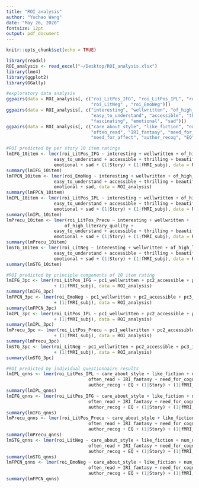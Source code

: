 ```yaml
---
title: "ROI_analysis"
author: "Yuchao Wang"
date: "May 26, 2020"
fontsize: 12pt
output: pdf_document
---
```


```r
knitr::opts_chunk$set(echo = TRUE)
```


```r
library(readxl)
ROI_analysis <- read_excel("~/Desktop/ROI_analysis.xlsx")
library(lme4)
library(ggplot2)
library(GGally)

#exploratory data analysis
ggpairs(data = ROI_analysis[, c("roi_LitPos_IFG", "roi_LitPos_IPL", "roi_LitPos_Precu",
                                "roi_LitNeg" , "roi_EmoNeg")])
ggpairs(data = ROI_analysis[, c("interesting", "wellwritten", "of_high_literary_quality",
                                "easy_to_understand", "accessible", "thrilling", "beautiful",
                                "fascinating", "emotional", "sad")])
ggpairs(data = ROI_analysis[, c("care_about_style", "like_fiction", "num_novels_lastyr", 
                                "often_read", "IRI_fantasy", "need_for_cognition", 
                                "need_for_affect", "author_recog", "EQ")])

#ROI predicted by per story 10 item ratings
lmIFG_10item <- lmer(roi_LitPos_IFG ~ interesting + wellwritten + of_high_literary_quality +
                  easy_to_understand + accessible + thrilling + beautiful + fascinating +
                  emotional + sad + (1|Story) + (1|fMRI_subj), data = ROI_analysis)
summary(lmIFG_10item)
lmFPCN_10item <- lmer(roi_EmoNeg ~ interesting + wellwritten + of_high_literary_quality +
                  easy_to_understand + accessible + thrilling + beautiful + fascinating +
                  emotional + sad, data = ROI_analysis)
summary(lmFPCN_10item)
lmIPL_10item <- lmer(roi_LitPos_IPL ~ interesting + wellwritten + of_high_literary_quality +
                  easy_to_understand + accessible + thrilling + beautiful + fascinating +
                  emotional + sad + (1|Story) + (1|fMRI_subj), data = ROI_analysis)
summary(lmIPL_10item)
lmPrecu_10item <- lmer(roi_LitPos_Precu ~ interesting + wellwritten + 
                      of_high_literary_quality +
                  easy_to_understand + accessible + thrilling + beautiful + fascinating +
                  emotional + sad + (1|Story) + (1|fMRI_subj), data = ROI_analysis)
summary(lmPrecu_10item)
lmSTG_10item <- lmer(roi_LitNeg ~ interesting + wellwritten + of_high_literary_quality +
                  easy_to_understand + accessible + thrilling + beautiful + fascinating +
                  emotional + sad + (1|Story) + (1|fMRI_subj), data = ROI_analysis)
summary(lmSTG_10item)

#ROI predicted by principle components of 10 item rating
lmIFG_3pc <- lmer(roi_LitPos_IFG ~ pc1_wellwritten + pc2_accessible + pc3_interesting + (1|Story) 
                  + (1|fMRI_subj), data = ROI_analysis)
summary(lmIFG_3pc)
lmFPCN_3pc <- lmer(roi_EmoNeg ~ pc1_wellwritten + pc2_accessible + pc3_interesting + (1|Story) 
                  + (1|fMRI_subj), data = ROI_analysis)
summary(lmFPCN_3pc)
lmIPL_3pc <- lmer(roi_LitPos_IPL ~ pc1_wellwritten + pc2_accessible + pc3_interesting + (1|Story) 
                  + (1|fMRI_subj), data = ROI_analysis)
summary(lmIPL_3pc)
lmPrecu_3pc <- lmer(roi_LitPos_Precu ~ pc1_wellwritten + pc2_accessible + pc3_interesting + (1|Story) 
                  + (1|fMRI_subj), data = ROI_analysis)
summary(lmPrecu_3pc)
lmSTG_3pc <- lmer(roi_LitNeg ~ pc1_wellwritten + pc2_accessible + pc3_interesting + (1|Story) 
                  + (1|fMRI_subj), data = ROI_analysis)
summary(lmSTG_3pc)

#ROI predicted by individual questionnaire results
lmIPL_qnns <- lmer(roi_LitPos_IPL ~ care_about_style + like_fiction + num_novels_lastyr + 
                               often_read + IRI_fantasy + need_for_cognition + need_for_affect +
                               author_recog + EQ + (1|Story) + (1|fMRI_subj), data = ROI_analysis)
summary(lmIPL_qnns)
lmIFG_qnns <- lmer(roi_LitPos_IFG ~ care_about_style + like_fiction + num_novels_lastyr + 
                               often_read + IRI_fantasy + need_for_cognition + need_for_affect +
                               author_recog + EQ + (1|Story) + (1|fMRI_subj), data = ROI_analysis)
summary(lmIFG_qnns)
lmPrecu_qnns <- lmer(roi_LitPos_Precu ~ care_about_style + like_fiction + num_novels_lastyr + 
                               often_read + IRI_fantasy + need_for_cognition + need_for_affect +
                               author_recog + EQ + (1|Story) + (1|fMRI_subj), data = ROI_analysis)
summary(lmPrecu_qnns)
lmSTG_qnns <- lmer(roi_LitNeg ~ care_about_style + like_fiction + num_novels_lastyr + 
                               often_read + IRI_fantasy + need_for_cognition + need_for_affect +
                               author_recog + EQ + (1|Story) + (1|fMRI_subj), data = ROI_analysis)
summary(lmSTG_qnns)
lmFPCN_qnns <- lmer(roi_EmoNeg ~ care_about_style + like_fiction + num_novels_lastyr + 
                               often_read + IRI_fantasy + need_for_cognition + need_for_affect +
                               author_recog + EQ + (1|Story) + (1|fMRI_subj), data = ROI_analysis)
summary(lmFPCN_qnns)
```

